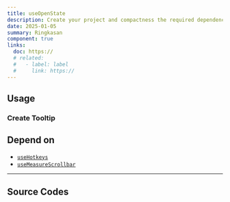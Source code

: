 ```yaml
---
title: useOpenState
description: Create your project and compactness the required dependencies.
date: 2025-01-05
summary: Ringkasan
component: true
links:
  doc: https://
  # related:
  #   - label: label
  #     link: https://
---
```


## Usage

<UseOpenStateDemosUsage />

### Create Tooltip

<UseOpenStateDemosUsageTooltip />

## Depend on

- [`useHotkeys`](/docs/hooks/use-hotkeys)
- [`useMeasureScrollbar`](/docs/hooks/use-measure-scrollbar)

---

## Source Codes

<SourceCodes name="use-open-state" />
